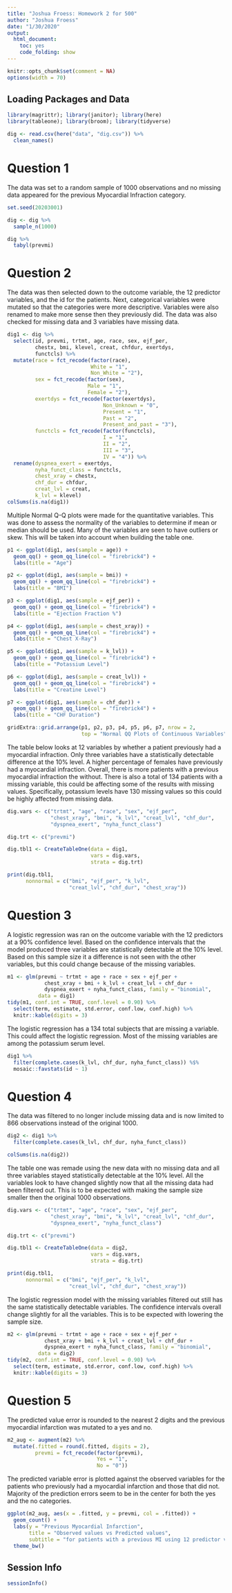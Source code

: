 ---
title: "Joshua Froess: Homework 2 for 500"
author: "Joshua Froess"
date: "1/30/2020"
output:
  html_document:
    toc: yes
    code_folding: show
---

```{r setup, message=FALSE}
knitr::opts_chunk$set(comment = NA)
options(width = 70)
```

## Loading Packages and Data

```{r message=FALSE}
library(magrittr); library(janitor); library(here)
library(tableone); library(broom); library(tidyverse)
```

```{r}
dig <- read.csv(here("data", "dig.csv")) %>%
  clean_names()
```

# Question 1

The data was set to a random sample of 1000 observations and no missing data appeared for the previous Myocardial Infraction category.

```{r}
set.seed(20203001)

dig <- dig %>%
  sample_n(1000)

dig %>%
  tabyl(prevmi)
```

# Question 2

The data was then selected down to the outcome variable, the 12 predictor variables, and the id for the patients. Next, categorical variables were mutated so that the categories were more descriptive. Variables were also renamed to make more sense then they previously did. The data was also checked for missing data and 3 variables have missing data.

```{r}
dig1 <- dig %>%
  select(id, prevmi, trtmt, age, race, sex, ejf_per,
         chestx, bmi, klevel, creat, chfdur, exertdys,
         functcls) %>%
  mutate(race = fct_recode(factor(race),
                           White = "1",
                           Non_White = "2"),
         sex = fct_recode(factor(sex),
                          Male = "1",
                          Female = "2"),
         exertdys = fct_recode(factor(exertdys),
                               Non_Unknown = "0",
                               Present = "1",
                               Past = "2",
                               Present_and_past = "3"),
         functcls = fct_recode(factor(functcls),
                               I = "1",
                               II = "2",
                               III = "3",
                               IV = "4")) %>%
  rename(dyspnea_exert = exertdys,
         nyha_funct_class = functcls,
         chest_xray = chestx,
         chf_dur = chfdur,
         creat_lvl = creat,
         k_lvl = klevel)
colSums(is.na(dig1))
```

Multiple Normal Q-Q plots were made for the quantitative variables. This was done to assess the normality of the variables to determine if mean or median should be used. Many of the variables are seen to have outliers or skew. This will be taken into account when building the table one.

```{r message=FALSE}
p1 <- ggplot(dig1, aes(sample = age)) +
  geom_qq() + geom_qq_line(col = "firebrick4") +
  labs(title = "Age")

p2 <- ggplot(dig1, aes(sample = bmi)) +
  geom_qq() + geom_qq_line(col = "firebrick4") +
  labs(title = "BMI")

p3 <- ggplot(dig1, aes(sample = ejf_per)) +
  geom_qq() + geom_qq_line(col = "firebrick4") +
  labs(title = "Ejection Fraction %")

p4 <- ggplot(dig1, aes(sample = chest_xray)) +
  geom_qq() + geom_qq_line(col = "firebrick4") +
  labs(title = "Chest X-Ray")

p5 <- ggplot(dig1, aes(sample = k_lvl)) +
  geom_qq() + geom_qq_line(col = "firebrick4") +
  labs(title = "Potassium Level")

p6 <- ggplot(dig1, aes(sample = creat_lvl)) +
  geom_qq() + geom_qq_line(col = "firebrick4") +
  labs(title = "Creatine Level")

p7 <- ggplot(dig1, aes(sample = chf_dur)) +
  geom_qq() + geom_qq_line(col = "firebrick4") +
  labs(title = "CHF Duration")

gridExtra::grid.arrange(p1, p2, p3, p4, p5, p6, p7, nrow = 2,
                        top = "Normal QQ Plots of Continuous Variables")
```

The table below looks at 12 variables by whether a patient previously had a myocardial infraction. Only three variables have a statistically detectable difference at the 10% level. A higher percentage of females have previously had a myocardial infraction. Overall, there is more patients with a previous myocardial infraction the without. There is also a total of 134 patients with a missing variable, this could be affecting some of the results with missing values. Specifically, potassium levels have 130 missing values so this could be highly affected from missing data.

```{r}
dig.vars <- c("trtmt", "age", "race", "sex", "ejf_per",
              "chest_xray", "bmi", "k_lvl", "creat_lvl", "chf_dur",
              "dyspnea_exert", "nyha_funct_class")

dig.trt <- c("prevmi")

dig.tbl1 <- CreateTableOne(data = dig1,
                           vars = dig.vars,
                           strata = dig.trt)

print(dig.tbl1,
      nonnormal = c("bmi", "ejf_per", "k_lvl",
                    "creat_lvl", "chf_dur", "chest_xray"))

```

# Question 3

A logistic regression was ran on the outcome variable with the 12 predictors at a 90% confidence level. Based on the confidence intervals that the model produced three variables are statistically detectable at the 10% level. Based on this sample size it a difference is not seen with the other variables, but this could change because of the missing variables.

```{r}
m1 <- glm(prevmi ~ trtmt + age + race + sex + ejf_per +
            chest_xray + bmi + k_lvl + creat_lvl + chf_dur +
            dyspnea_exert + nyha_funct_class, family = "binomial",
          data = dig1)
tidy(m1, conf.int = TRUE, conf.level = 0.90) %>%
  select(term, estimate, std.error, conf.low, conf.high) %>%
  knitr::kable(digits = 3)
```

The logistic regression has a 134 total subjects that are missing a variable. This could affect the logistic regression. Most of the missing variables are among the potassium serum level.

```{r}
dig1 %>%
  filter(complete.cases(k_lvl, chf_dur, nyha_funct_class)) %$%
  mosaic::favstats(id ~ 1)
```

# Question 4

The data was filtered to no longer include missing data and is now limited to 866 observations instead of the original 1000.

```{r}
dig2 <- dig1 %>%
  filter(complete.cases(k_lvl, chf_dur, nyha_funct_class))

colSums(is.na(dig2))
```

The table one was remade using the new data with no missing data and all three variables stayed statistically detectable at the 10% level. All the variables look to have changed slightly now that all the missing data had been filtered out. This is to be expected with making the sample size smaller then the original 1000 observations.

```{r}
dig.vars <- c("trtmt", "age", "race", "sex", "ejf_per",
              "chest_xray", "bmi", "k_lvl", "creat_lvl", "chf_dur",
              "dyspnea_exert", "nyha_funct_class")

dig.trt <- c("prevmi")

dig.tbl1 <- CreateTableOne(data = dig2,
                           vars = dig.vars,
                           strata = dig.trt)

print(dig.tbl1,
      nonnormal = c("bmi", "ejf_per", "k_lvl",
                    "creat_lvl", "chf_dur", "chest_xray"))
```

The logistic regression model with the missing variables filtered out still has the same statistically detectable variables. The confidence intervals overall change slightly for all the variables. This is to be expected with lowering the sample size.

```{r}
m2 <- glm(prevmi ~ trtmt + age + race + sex + ejf_per +
            chest_xray + bmi + k_lvl + creat_lvl + chf_dur +
            dyspnea_exert + nyha_funct_class, family = "binomial",
          data = dig2)
tidy(m2, conf.int = TRUE, conf.level = 0.90) %>%
  select(term, estimate, std.error, conf.low, conf.high) %>%
  knitr::kable(digits = 3)
```

# Question 5

The predicted value error is rounded to the nearest 2 digits and the previous myocardial infarction was mutated to a yes and no.

```{r}
m2_aug <- augment(m2) %>%
  mutate(.fitted = round(.fitted, digits = 2),
         prevmi = fct_recode(factor(prevmi),
                             Yes = "1",
                             No = "0"))
```

The predicted variable error is plotted against the observed variables for the patients who previously had a myocardial infarction and those that did not. Majority of the prediction errors seem to be in the center for both the yes and the no categories.

```{r}
ggplot(m2_aug, aes(x = .fitted, y = prevmi, col = .fitted)) +
  geom_count() +
  labs(y = "Previous Myocardial Infarction",
       title = "Observed values vs Predicted values",
       subtitle = "for patients with a previous MI using 12 predictor variables") +
  theme_bw()
```


## Session Info

```{r}
sessionInfo()
```

